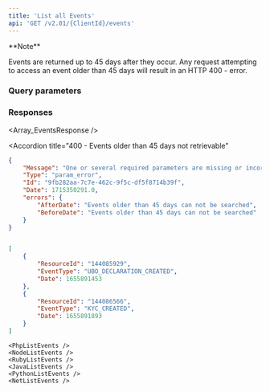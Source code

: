 ```yaml
---
title: 'List all Events'  
api: 'GET /v2.01/{ClientId}/events'  
---
```


  

<Note>  
**Note** 
  
Events are returned up to 45 days after they occur. Any request attempting to access an event older than 45 days will result in an HTTP 400 - error.  
</Note>  

### Query parameters  

<EventType />  

<BeforeDate />  

<AfterDate />  

### Responses  

<AccordionGroup>

<Accordion title="200">  

<Array_EventsResponse />

</Accordion>

<Accordion
  title="400 - Events older than 45 days not retrievable"
>
```json
{
    "Message": "One or several required parameters are missing or incorrect. An incorrect resource ID also raises this kind of error.",
    "Type": "param_error",
    "Id": "9fb282aa-7c7e-462c-9f5c-df5f8714b39f",
    "Date": 1715350291.0,
    "errors": {
        "AfterDate": "Events older than 45 days can not be searched",
        "BeforeDate": "Events older than 45 days can not be searched"
    }
}
```

</Accordion>

</AccordionGroup>  

<ResponseExample>  

```json 200  

[
    {
        "ResourceId": "144085929",
        "EventType": "UBO_DECLARATION_CREATED",
        "Date": 1655891453
    },
    {
        "ResourceId": "144086566",
        "EventType": "KYC_CREATED",
        "Date": 1655891893
    }
]  

 ```  

</ResponseExample>  

<RequestExample>  

    <PhpListEvents />
    <NodeListEvents />
    <RubyListEvents />
    <JavaListEvents />
    <PythonListEvents />
    <NetListEvents />
  
</RequestExample>